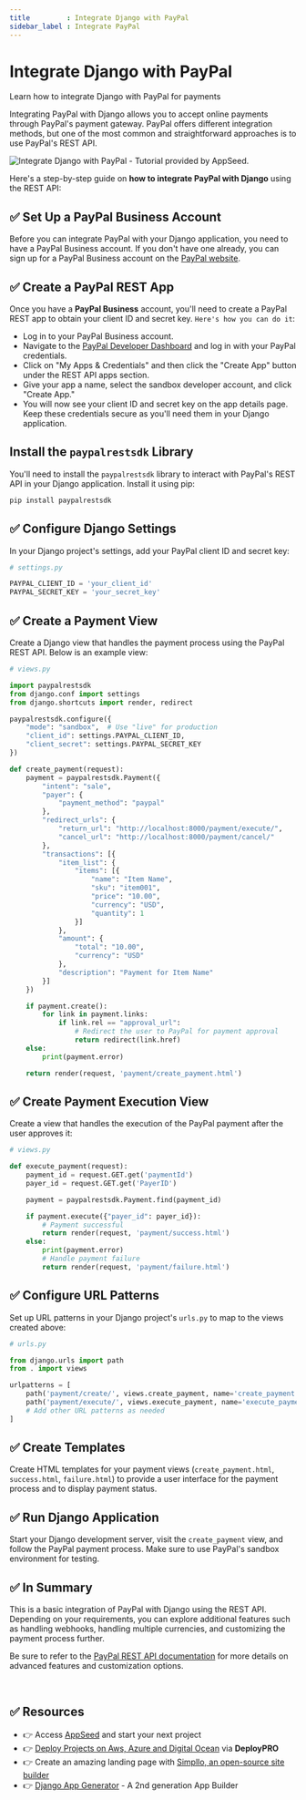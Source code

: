 ```yaml
---
title         : Integrate Django with PayPal
sidebar_label : Integrate PayPal
---
```


# Integrate Django with PayPal

<SubHeading>Learn how to integrate Django with PayPal for payments</SubHeading>

Integrating PayPal with Django allows you to accept online payments through PayPal's payment gateway. 
PayPal offers different integration methods, but one of the most common and straightforward approaches is to use PayPal's REST API. 

![Integrate Django with PayPal - Tutorial provided by AppSeed.](https://github-production-user-asset-6210df.s3.amazonaws.com/51070104/268709753-d2b4f9a7-2380-4bdb-844e-3144f5c68919.jpg) 

Here's a step-by-step guide on **how to integrate PayPal with Django** using the REST API:

## ✅ **Set Up a PayPal Business Account**

Before you can integrate PayPal with your Django application, you need to have a PayPal Business account. 
If you don't have one already, you can sign up for a PayPal Business account on the [PayPal website](https://www.paypal.com).

## ✅ **Create a PayPal REST App**

Once you have a **PayPal Business** account, you'll need to create a PayPal REST app to obtain your client ID and secret key. `Here's how you can do it`:

- Log in to your PayPal Business account.
- Navigate to the [PayPal Developer Dashboard](https://developer.paypal.com/developer/applications) and log in with your PayPal credentials.
- Click on "My Apps & Credentials" and then click the "Create App" button under the REST API apps section.
- Give your app a name, select the sandbox developer account, and click "Create App."
- You will now see your client ID and secret key on the app details page. Keep these credentials secure as you'll need them in your Django application.

## **Install the `paypalrestsdk` Library**

You'll need to install the `paypalrestsdk` library to interact with PayPal's REST API in your Django application. Install it using pip:

```bash
pip install paypalrestsdk
```

## ✅ **Configure Django Settings**

In your Django project's settings, add your PayPal client ID and secret key:

```python
# settings.py

PAYPAL_CLIENT_ID = 'your_client_id'
PAYPAL_SECRET_KEY = 'your_secret_key'
```

## ✅ **Create a Payment View**

Create a Django view that handles the payment process using the PayPal REST API. Below is an example view:

```python
# views.py

import paypalrestsdk
from django.conf import settings
from django.shortcuts import render, redirect

paypalrestsdk.configure({
    "mode": "sandbox",  # Use "live" for production
    "client_id": settings.PAYPAL_CLIENT_ID,
    "client_secret": settings.PAYPAL_SECRET_KEY
})

def create_payment(request):
    payment = paypalrestsdk.Payment({
        "intent": "sale",
        "payer": {
            "payment_method": "paypal"
        },
        "redirect_urls": {
            "return_url": "http://localhost:8000/payment/execute/",
            "cancel_url": "http://localhost:8000/payment/cancel/"
        },
        "transactions": [{
            "item_list": {
                "items": [{
                    "name": "Item Name",
                    "sku": "item001",
                    "price": "10.00",
                    "currency": "USD",
                    "quantity": 1
                }]
            },
            "amount": {
                "total": "10.00",
                "currency": "USD"
            },
            "description": "Payment for Item Name"
        }]
    })

    if payment.create():
        for link in payment.links:
            if link.rel == "approval_url":
                # Redirect the user to PayPal for payment approval
                return redirect(link.href)
    else:
        print(payment.error)

    return render(request, 'payment/create_payment.html')
```

## ✅ **Create Payment Execution View**

Create a view that handles the execution of the PayPal payment after the user approves it:

```python
# views.py

def execute_payment(request):
    payment_id = request.GET.get('paymentId')
    payer_id = request.GET.get('PayerID')

    payment = paypalrestsdk.Payment.find(payment_id)

    if payment.execute({"payer_id": payer_id}):
        # Payment successful
        return render(request, 'payment/success.html')
    else:
        print(payment.error)
        # Handle payment failure
        return render(request, 'payment/failure.html')
```

## ✅ **Configure URL Patterns**

Set up URL patterns in your Django project's `urls.py` to map to the views created above:

```python
# urls.py

from django.urls import path
from . import views

urlpatterns = [
    path('payment/create/', views.create_payment, name='create_payment'),
    path('payment/execute/', views.execute_payment, name='execute_payment'),
    # Add other URL patterns as needed
]
```

## ✅ **Create Templates**

Create HTML templates for your payment views (`create_payment.html`, `success.html`, `failure.html`) to provide a user interface for the payment process and to display payment status.

## ✅ **Run Django Application**

Start your Django development server, visit the `create_payment` view, and follow the PayPal payment process. Make sure to use PayPal's sandbox environment for testing.

## ✅ In Summary

This is a basic integration of PayPal with Django using the REST API. 
Depending on your requirements, you can explore additional features such as handling webhooks, handling multiple currencies, and customizing the payment process further. 

Be sure to refer to the [PayPal REST API documentation](https://developer.paypal.com/docs/api/overview/) for more details on advanced features and customization options.

<br />

## ✅ Resources 

- 👉 Access [AppSeed](https://appseed.us/) and start your next project
- 👉 [Deploy Projects on Aws, Azure and Digital Ocean](https://www.docs.deploypro.dev/) via **DeployPRO**
- 👉 Create an amazing landing page with [Simpllo, an open-source site builder](https://www.simpllo.com/)
- 👉 [Django App Generator](https://app-generator.dev/django/) - A 2nd generation App Builder
